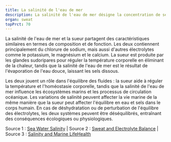 ---
title: La salinité de l'eau de mer
description: La salinité de l'eau de mer désigne la concentration de sels dissous, principalement du chlorure de sodium, dans l'eau océanique. Elle varie légèrement selon les régions mais est en moyenne de 35 grammes de sels par litre d'eau de mer.
organ: sweat
topPrct: 70
---
La salinité de l'eau de mer et la sueur partagent des caractéristiques similaires en termes de composition et de fonction. Les deux contiennent principalement du chlorure de sodium, mais aussi d'autres électrolytes comme le potassium, le magnésium et le calcium. La sueur est produite par les glandes sudoripares pour réguler la température corporelle en éliminant de la chaleur, tandis que la salinité de l'eau de mer est le résultat de l'évaporation de l'eau douce, laissant les sels dissous.

Les deux jouent un rôle dans l'équilibre des fluides : la sueur aide à réguler la température et l'homéostasie corporelle, tandis que la salinité de l'eau de mer influence les écosystèmes marins et les processus de circulation océanique. Les variations de salinité peuvent affecter la vie marine de la même manière que la sueur peut affecter l'équilibre en eau et sels dans le corps humain. En cas de déshydratation ou de perturbation de l'équilibre des électrolytes, les deux systèmes peuvent être déséquilibrés, entraînant des conséquences écologiques ou physiologiques.

Source 1 : [Sea Water Salinity](https://oceanservice.noaa.gov) | Source 2 : [Sweat and Electrolyte Balance](https://www.nih.gov) | Source 3 : [Salinity and Marine LifeHealth](https://ocean.si.edu)
